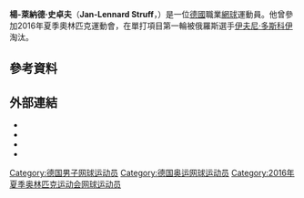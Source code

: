 {{noteTA
|G1=Tennis
|T=zh-cn:杨-莱纳德·斯特鲁夫; zh-tw:杨-莱纳德·史卓夫;
}}
{{Infobox 网球
|姓名=Jan-Lennard Struff
|照片=Jan-Lennard Struff, Košice Open 2011 (3).jpg
|国籍={{GER}}
|生年=1990年
|生日={{birth_date_and_age|1990|4|25|mf=y}}
|出生地=[[德國|德國]]瓦爾斯泰因
|居住地=[[德國|德國]]瓦爾斯泰因
|身高=196
|体重=87
|持拍手=右
|反拍=雙手
|转职业年=2009年
|球拍=
|球衣=
|球鞋=
|单打最高排名=44（2017年5月8日）
|双打最高排名=141（2014年10月27日）
|现单打排名=45（2019年6月3日）
|现双打排名=152（2015年4月20日）
|单打冠军头衔=0
|双打冠军头衔=0
|职业战绩=
|奖金=919,831[[美元|美元]]（2015年4月20日）
|澳网最好成绩=第一輪（2014）
|法网最好成绩=十六強（2019）
|温网最好成绩=第二輪（2013）
|美网最好成绩=第一輪（2013）
|大满贯个数=
|奥运会最好成绩=
}}

'''楊-萊納德·史卓夫'''（'''Jan-Lennard Struff'''，{{bd|1990年|4月25日}}）是一位[[德國|德國]]職業[[網球|網球]]運動員。他曾參加2016年夏季奧林匹克運動會，在單打項目第一輪被俄羅斯選手[[伊夫尼·多斯科伊|伊夫尼·多斯科伊]]淘汰。

== 參考資料 ==
{{reflist|2}}

== 外部連結 ==
* {{Official|http://www.janlennardstruff.com/}}
* {{ATP|SL28}}
* {{ITF Profile|id=100084200}}
* {{DavisCupplayerlink|100084200}}

{{DEFAULTSORT:Struff, Jan-Lennard}}

[[Category:德国男子网球运动员|Category:德国男子网球运动员]]
[[Category:德国奥运网球运动员|Category:德国奥运网球运动员]]
[[Category:2016年夏季奥林匹克运动会网球运动员|Category:2016年夏季奥林匹克运动会网球运动员]]

{{Germany-sport-bio-stub}}
{{網球運動員小作品}}